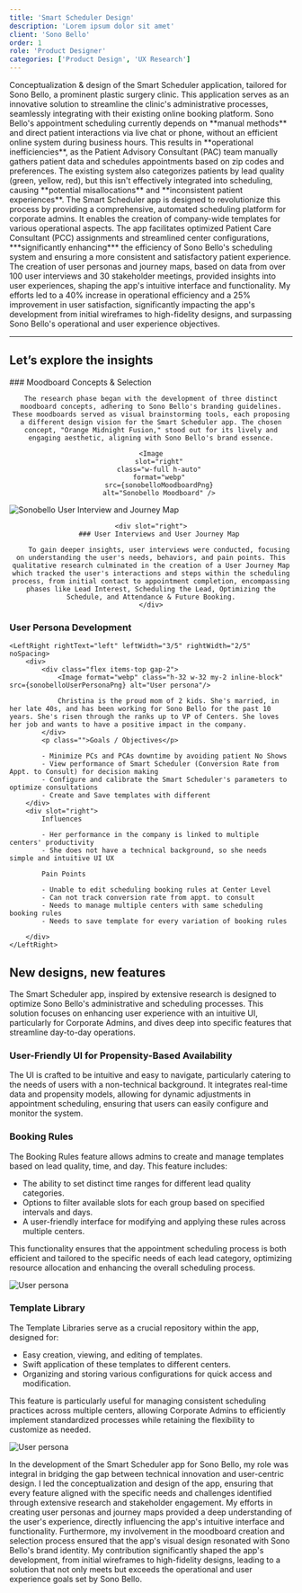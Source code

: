 ```yaml
---
title: 'Smart Scheduler Design'
description: 'Lorem ipsum dolor sit amet'
client: 'Sono Bello'
order: 1
role: 'Product Designer'
categories: ['Product Design', 'UX Research']
---
```



<LeftHeader header="Project Overview">
  Conceptualization & design of the Smart Scheduler application, tailored for
  Sono Bello, a prominent plastic surgery clinic. This application serves as an
  innovative solution to streamline the clinic's administrative processes,
  seamlessly integrating with their existing online booking platform.
</LeftHeader>

<LeftHeader header="Challenge">
  Sono Bello's appointment scheduling currently depends on **manual methods**
  and direct patient interactions via live chat or phone, without an efficient
  online system during business hours. This results in **operational
  inefficiencies**, as the Patient Advisory Consultant (PAC) team manually
  gathers patient data and schedules appointments based on zip codes and
  preferences. The existing system also categorizes patients by lead quality
  (green, yellow, red), but this isn't effectively integrated into scheduling,
  causing **potential misallocations** and **inconsistent patient experiences**.
</LeftHeader>

<LeftHeader header="Proposed Solution">
  The Smart Scheduler app is designed to revolutionize this process by providing
  a comprehensive, automated scheduling platform for corporate admins. It
  enables the creation of company-wide templates for various operational
  aspects. The app facilitates optimized Patient Care Consultant (PCC)
  assignments and streamlined center configurations, ***significantly
  enhancing*** the efficiency of Sono Bello's scheduling system and ensuring a
  more consistent and satisfactory patient experience.
</LeftHeader>

<LeftHeader header="Impact">
  The creation of user personas and journey maps, based on data from over 100
  user interviews and 30 stakeholder meetings, provided insights into user
  experiences, shaping the app's intuitive interface and functionality. My
  efforts led to a 40% increase in operational efficiency and a 25% improvement
  in user satisfaction, significantly impacting the app's development from
  initial wireframes to high-fidelity designs, and surpassing Sono Bello's
  operational and user experience objectives.
</LeftHeader>

---

## Let’s explore the insights

<LeftRight align="middle">
    ### Moodboard Concepts & Selection

    The research phase began with the development of three distinct moodboard concepts, adhering to Sono Bello's branding guidelines. These moodboards served as visual brainstorming tools, each proposing a different design vision for the Smart Scheduler app. The chosen concept, "Orange Midnight Fusion," stood out for its lively and engaging aesthetic, aligning with Sono Bello's brand essence.

    <Image
        slot="right"
        class="w-full h-auto"
        format="webp"
        src={sonobelloMoodboardPng}
        alt="Sonobello Moodboard" />

</LeftRight>

<LeftRight first="right" align="middle">
    <Image
        class="w-full h-auto"
        align="middle"
        format="webp"
        src={sonobelloUserInterviewPng}
        alt="Sonobello User Interview and Journey Map" />

    <div slot="right">
        ### User Interviews and User Journey Map

        To gain deeper insights, user interviews were conducted, focusing on understanding the user's needs, behaviors, and pain points. This qualitative research culminated in the creation of a User Journey Map which tracked the user's interactions and steps within the scheduling process, from initial contact to appointment completion, encompassing phases like Lead Interest, Scheduling the Lead, Optimizing the Schedule, and Attendance & Future Booking.
    </div>

</LeftRight>

### User Persona Development

<Board>

    <LeftRight rightText="left" leftWidth="3/5" rightWidth="2/5" noSpacing>
        <div>
            <div class="flex items-top gap-2">
                <Image format="webp" class="h-32 w-32 my-2 inline-block" src={sonobelloUserPersonaPng} alt="User persona"/>

                Christina is the proud mom of 2 kids. She's married, in her late 40s, and has been working for Sono Bello for the past 10 years. She's risen through the ranks up to VP of Centers. She loves her job and wants to have a positive impact in the company.
            </div>
            <p class="">Goals / Objectives</p>

            - Minimize PCs and PCAs downtime by avoiding patient No Shows
            - View performance of Smart Scheduler (Conversion Rate from Appt. to Consult) for decision making
            - Configure and calibrate the Smart Scheduler's parameters to optimize consultations
            - Create and Save templates with different
        </div>
        <div slot="right">
            Influences

            - Her performance in the company is linked to multiple centers' productivity
            - She does not have a technical background, so she needs simple and intuitive UI UX

            Pain Points

            - Unable to edit scheduling booking rules at Center Level
            - Can not track conversion rate from appt. to consult
            - Needs to manage multiple centers with same scheduling booking rules
            - Needs to save template for every variation of booking rules

        </div>
    </LeftRight>

</Board>

## New designs, new features

The Smart Scheduler app, inspired by extensive research is designed to optimize Sono Bello's administrative and scheduling processes. This solution focuses on enhancing user experience with an intuitive UI, particularly for Corporate Admins, and dives deep into specific features that streamline day-to-day operations.

### User-Friendly UI for Propensity-Based Availability

The UI is crafted to be intuitive and easy to navigate, particularly catering to the needs of users with a non-technical background. It integrates real-time data and propensity models, allowing for dynamic adjustments in appointment scheduling, ensuring that users can easily configure and monitor the system.

### Booking Rules

The Booking Rules feature allows admins to create and manage templates based on lead quality, time, and day. This feature includes:

- The ability to set distinct time ranges for different lead quality categories.
- Options to filter available slots for each group based on specified intervals and days.
- A user-friendly interface for modifying and applying these rules across multiple centers.

This functionality ensures that the appointment scheduling process is both efficient and tailored to the specific needs of each lead category, optimizing resource allocation and enhancing the overall scheduling process.

<Image
  format="webp"
  class="m-auto shadow-lg"
  src={sonobelloBookingRulesPng}
  alt="User persona"
/>

### Template Library

The Template Libraries serve as a crucial repository within the app, designed for:

- Easy creation, viewing, and editing of templates.
- Swift application of these templates to different centers.
- Organizing and storing various configurations for quick access and modification.

This feature is particularly useful for managing consistent scheduling practices across multiple centers, allowing Corporate Admins to efficiently implement standardized processes while retaining the flexibility to customize as needed.

<Image
  format="webp"
  class="m-auto shadow-lg"
  src={sonobelloTtaPng}
  alt="User persona"
/>

<MyImpact>
  In the development of the Smart Scheduler app for Sono Bello, my role was
  integral in bridging the gap between technical innovation and user-centric
  design. I led the conceptualization and design of the app, ensuring that every
  feature aligned with the specific needs and challenges identified through
  extensive research and stakeholder engagement. My efforts in creating user
  personas and journey maps provided a deep understanding of the user's
  experience, directly influencing the app's intuitive interface and
  functionality. Furthermore, my involvement in the moodboard creation and
  selection process ensured that the app's visual design resonated with Sono
  Bello's brand identity. My contribution significantly shaped the app's
  development, from initial wireframes to high-fidelity designs, leading to a
  solution that not only meets but exceeds the operational and user experience
  goals set by Sono Bello.
</MyImpact>
